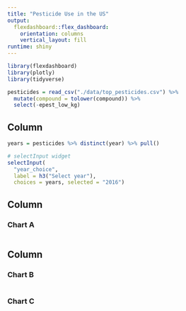 ```yaml
---
title: "Pesticide Use in the US"
output: 
  flexdashboard::flex_dashboard:
    orientation: columns
    vertical_layout: fill
runtime: shiny
---
```


```r
library(flexdashboard)
library(plotly)
library(tidyverse)
```

```r
pesticides = read_csv("./data/top_pesticides.csv") %>% 
  mutate(compound = tolower(compound)) %>% 
  select(-epest_low_kg)
```

Column {.sidebar}
-----------------------------------------------------------------------

```r
years = pesticides %>% distinct(year) %>% pull()

# selectInput widget
selectInput(
  "year_choice", 
  label = h3("Select year"),
  choices = years, selected = "2016")
```

Column {data-width=650}
-----------------------------------------------------------------------

### Chart A

```r

```

Column {data-width=350}
-----------------------------------------------------------------------

### Chart B

```r

```

### Chart C

```r

```